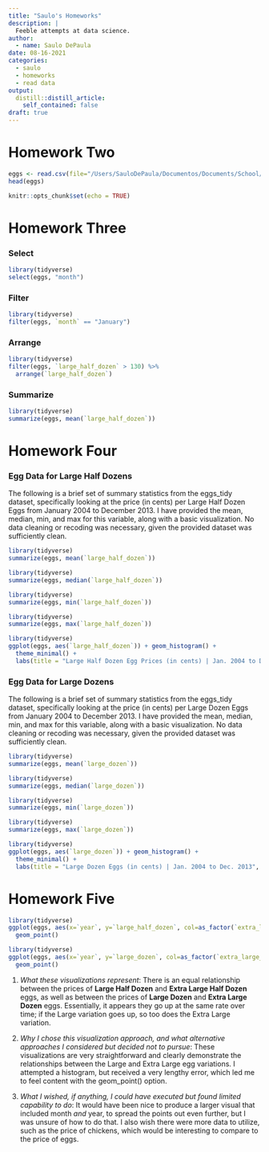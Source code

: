 ```yaml
---
title: "Saulo's Homeworks"
description: |
  Feeble attempts at data science.
author:
  - name: Saulo DePaula
date: 08-16-2021
categories:
  - saulo
  - homeworks
  - read data
output:
  distill::distill_article:
    self_contained: false
draft: true
---
```

# Homework Two

```r
eggs <- read.csv(file="/Users/SauloDePaula/Documentos/Documents/School/Grad School/PhD/DACSS 601 (Data Science Fundamentals)/RStudio/DACSS601August2021/eggs_tidy.csv")
head(eggs)
```

```r
knitr::opts_chunk$set(echo = TRUE)
```

# Homework Three

### Select
```r
library(tidyverse)
select(eggs, "month")
```

### Filter
```r
library(tidyverse)
filter(eggs, `month` == "January")
```

### Arrange
```r
library(tidyverse)
filter(eggs, `large_half_dozen` > 130) %>%
  arrange(`large_half_dozen`)
```

### Summarize
```r
library(tidyverse)
summarize(eggs, mean(`large_half_dozen`))
```

# Homework Four

### Egg Data for Large Half Dozens
The following is a brief set of summary statistics from the eggs_tidy dataset, specifically looking at the price (in cents) per Large Half Dozen Eggs from January 2004 to December 2013. I have provided the mean, median, min, and max for this variable, along with a basic visualization. No data cleaning or recoding was necessary, given the provided dataset was sufficiently clean. 

```r
library(tidyverse)
summarize(eggs, mean(`large_half_dozen`))
```

```r
library(tidyverse)
summarize(eggs, median(`large_half_dozen`))
```

```R
library(tidyverse)
summarize(eggs, min(`large_half_dozen`))
```

```R
library(tidyverse)
summarize(eggs, max(`large_half_dozen`))
```

```R
library(tidyverse)
ggplot(eggs, aes(`large_half_dozen`)) + geom_histogram() +
  theme_minimal() +
  labs(title = "Large Half Dozen Egg Prices (in cents) | Jan. 2004 to Dec. 2013", y = "Count of Occurances", x= "Count of Eggs")
```

### Egg Data for Large Dozens
The following is a brief set of summary statistics from the eggs_tidy dataset, specifically looking at the price (in cents) per Large Dozen Eggs from January 2004 to December 2013. I have provided the mean, median, min, and max for this variable, along with a basic visualization. No data cleaning or recoding was necessary, given the provided dataset was sufficiently clean. 

```r
library(tidyverse)
summarize(eggs, mean(`large_dozen`))
```

```r
library(tidyverse)
summarize(eggs, median(`large_dozen`))
```

```R
library(tidyverse)
summarize(eggs, min(`large_dozen`))
```

```R
library(tidyverse)
summarize(eggs, max(`large_dozen`))
```

```R
library(tidyverse)
ggplot(eggs, aes(`large_dozen`)) + geom_histogram() +
  theme_minimal() +
  labs(title = "Large Dozen Eggs (in cents) | Jan. 2004 to Dec. 2013", y = "Count of Occurances", x= "Count of Eggs")
```

# Homework Five

```R
library(tidyverse)
ggplot(eggs, aes(x=`year`, y=`large_half_dozen`, col=as_factor(`extra_large_half_dozen`))) + 
  geom_point()
```

```R
library(tidyverse)
ggplot(eggs, aes(x=`year`, y=`large_dozen`, col=as_factor(`extra_large_dozen`))) + 
  geom_point()
```

1. *What these visualizations represent*: 
There is an equal relationship between the prices of **Large Half Dozen** and **Extra Large Half Dozen** eggs, as well as between the prices of **Large Dozen** and **Extra Large Dozen** eggs. Essentially, it appears they go up at the same rate over time; if the Large variation goes up, so too does the Extra Large variation.

2. *Why I chose this visualization approach, and what alternative approaches I considered but decided not to pursue*: 
These visualizations are very straightforward and clearly demonstrate the relationships between the Large and Extra Large egg variations. I attempted a histogram, but received a very lengthy error, which led me to feel content with the geom_point() option.

3. *What I wished, if anything, I could have executed but found limited capability to do*:
It would have been nice to produce a larger visual that included month *and* year, to spread the points out even further, but I was unsure of how to do that. I also wish there were more data to utilize, such as the price of chickens, which would be interesting to compare to the price of eggs.